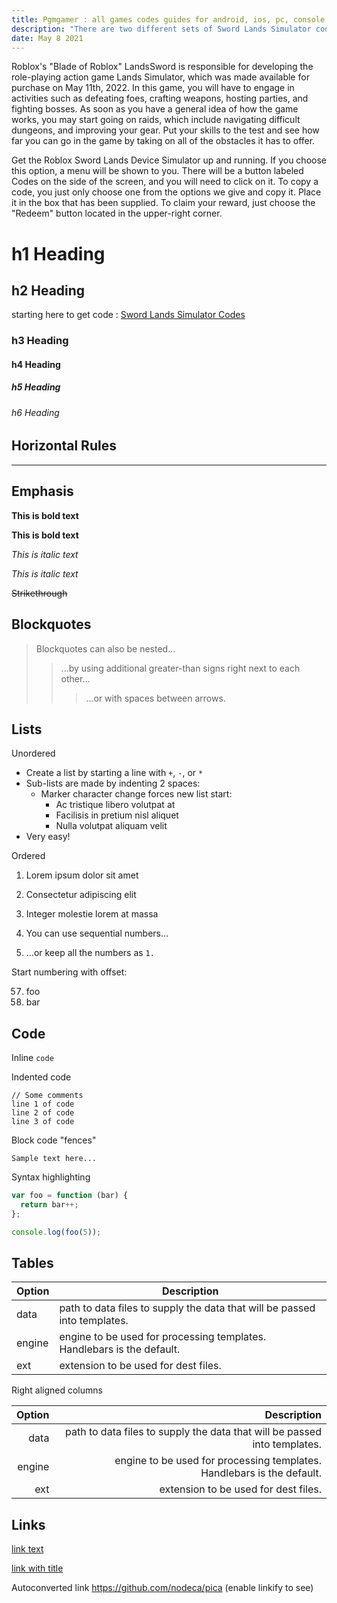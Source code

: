 ```yaml
---
title: Pgmgamer : all games codes guides for android, ios, pc, console and Roblox
description: "There are two different sets of Sword Lands Simulator codes below. The first one has everyone who is working right now and who was just added, and the second one has everyone who is no longer working. You can get gems and coins by entering any one of the following coupon ."
date: May 8 2021
---
```


Roblox's "Blade of Roblox" LandsSword is responsible for developing the role-playing action game Lands Simulator, which was made available for purchase on May 11th, 2022. In this game, you will have to engage in activities such as defeating foes, crafting weapons, hosting parties, and fighting bosses. As soon as you have a general idea of how the game works, you may start going on raids, which include navigating difficult dungeons, and improving your gear. Put your skills to the test and see how far you can go in the game by taking on all of the obstacles it has to offer.

Get the Roblox Sword Lands Device Simulator up and running.
If you choose this option, a menu will be shown to you.
There will be a button labeled Codes on the side of the screen, and you will need to click on it.
To copy a code, you just only choose one from the options we give and copy it.
Place it in the box that has been supplied.
To claim your reward, just choose the "Redeem" button located in the upper-right corner.

# h1 Heading

## h2 Heading
starting here to get code : [Sword Lands Simulator Codes](https://pgmgamer.com/gaming/roblox-sword-lands-simulator-codes-wiki/)

### h3 Heading

#### h4 Heading

##### h5 Heading

###### h6 Heading

## Horizontal Rules

---


## Emphasis

**This is bold text**

**This is bold text**

_This is italic text_

_This is italic text_

~~Strikethrough~~

## Blockquotes

> Blockquotes can also be nested...
>
> > ...by using additional greater-than signs right next to each other...
> >
> > > ...or with spaces between arrows.

## Lists

Unordered

- Create a list by starting a line with `+`, `-`, or `*`
- Sub-lists are made by indenting 2 spaces:
  - Marker character change forces new list start:
    - Ac tristique libero volutpat at
    * Facilisis in pretium nisl aliquet
    - Nulla volutpat aliquam velit
- Very easy!

Ordered

1. Lorem ipsum dolor sit amet
2. Consectetur adipiscing elit
3. Integer molestie lorem at massa

4. You can use sequential numbers...
5. ...or keep all the numbers as `1.`

Start numbering with offset:

57. foo
1. bar

## Code

Inline `code`

Indented code

    // Some comments
    line 1 of code
    line 2 of code
    line 3 of code

Block code "fences"

```
Sample text here...
```

Syntax highlighting

```js
var foo = function (bar) {
  return bar++;
};

console.log(foo(5));
```

## Tables

| Option | Description                                                               |
| ------ | ------------------------------------------------------------------------- |
| data   | path to data files to supply the data that will be passed into templates. |
| engine | engine to be used for processing templates. Handlebars is the default.    |
| ext    | extension to be used for dest files.                                      |

Right aligned columns

| Option |                                                               Description |
| -----: | ------------------------------------------------------------------------: |
|   data | path to data files to supply the data that will be passed into templates. |
| engine |    engine to be used for processing templates. Handlebars is the default. |
|    ext |                                      extension to be used for dest files. |

## Links

[link text](http://dev.nodeca.com)

[link with title](http://nodeca.github.io/pica/demo/ "title text!")

Autoconverted link https://github.com/nodeca/pica (enable linkify to see)
